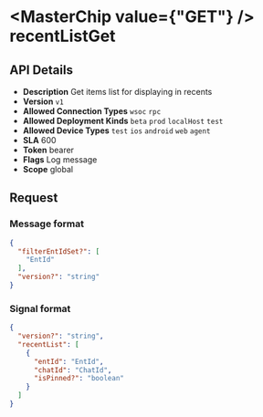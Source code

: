 
# <MasterChip value={"GET"} /> recentListGet

## API Details

- **Description** Get items list for displaying in recents
- **Version** `v1`
- **Allowed Connection Types** `wsoc` `rpc` 
- **Allowed Deployment Kinds** `beta` `prod` `localHost` `test` 
- **Allowed Device Types** `test` `ios` `android` `web` `agent` 
- **SLA** 600
- **Token** bearer
- **Flags** Log message
- **Scope** global


## Request

### Message format

```json
{
  "filterEntIdSet?": [
    "EntId"
  ],
  "version?": "string"
}
```

### Signal format

```json
{
  "version?": "string",
  "recentList": [
    {
      "entId": "EntId",
      "chatId": "ChatId",
      "isPinned?": "boolean"
    }
  ]
}
```

